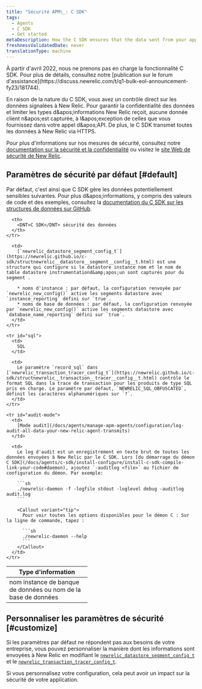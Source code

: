 ```yaml
---
title: "Sécurité APM\_: C SDK"
tags:
  - Agents
  - C SDK
  - Get started
metaDescription: How the C SDK ensures that the data sent from your application to be monitored by New Relic is secure.
freshnessValidatedDate: never
translationType: machine
---
```


<Callout variant="important" title="AVIS DE FIN DE VIE">
  À partir d'avril 2022, nous ne prenons pas en charge la fonctionnalité C SDK. Pour plus de détails, consultez notre [publication sur le forum d'assistance](https://discuss.newrelic.com/t/q1-bulk-eol-announcement-fy23/181744).
</Callout>

En raison de la nature du <DNT>C SDK</DNT>, vous avez un contrôle direct sur les données signalées à New Relic. Pour garantir la confidentialité des données et limiter les types d&amp;apos;informations New Relic reçoit, aucune donnée client n&amp;apos;est capturée, à l&amp;apos;exception de celles que vous fournissez dans votre appel d&amp;apos;API. De plus, le <DNT>C SDK</DNT> transmet toutes les données à New Relic via HTTPS.

Pour plus d'informations sur nos mesures de sécurité, consultez notre [documentation sur la sécurité et la confidentialité](/docs/using-new-relic/new-relic-security/security/security-matters-data-privacy-new-relic) ou visitez le [site Web de sécurité de New Relic](https://newrelic.com/security).

## Paramètres de sécurité par défaut [#default]

Par défaut, c'est ainsi que <DNT>C SDK</DNT> gère les données potentiellement sensibles suivantes. Pour plus d&amp;apos;informations, y compris des valeurs de code et des exemples, consultez la [documentation du C SDK sur les structures de données sur GitHub](https://newrelic.github.io/c-sdk/annotated.html).

<table>
  <thead>
    <tr>
      <th width="200px">
        Type d'information
      </th>

      <th>
        <DNT>C SDK</DNT> sécurité des données
      </th>
    </tr>
  </thead>

  <tbody>
    <tr id="name">
      <td>
        nom instance de banque de données ou nom de la base de données
      </td>

      <td>
        [`newrelic_datastore_segment_config_t`](https://newrelic.github.io/c-sdk/structnewrelic__datastore__segment__config__t.html) est une structure qui configure si le datastore instance nom et le nom de table datastore instrumentationd&amp;apos;un sont capturés pour du segment .

        * noms d'instance : par défaut, la configuration renvoyée par `newrelic_new_config()` active les segments datastore avec `instance_reporting` défini sur `true`.
        * noms de base de données : par défaut, la configuration renvoyée par `newrelic_new_config()` active les segments datastore avec `database_name_reporting` défini sur `true`.
      </td>
    </tr>

    <tr id="sql">
      <td>
        SQL
      </td>

      <td>
        Le paramètre `record_sql` dans [`newrelic_transaction_tracer_config_t`](https://newrelic.github.io/c-sdk/structnewrelic__transaction__tracer__config__t.html) contrôle le format SQL dans la trace de transaction pour les produits de type SQL pris en charge. Le paramètre par défaut, `NEWRELIC_SQL_OBFUSCATED`, définit les caractères alphanumériques sur `?`.
      </td>
    </tr>

    <tr id="audit-mode">
      <td>
        [Mode audit](/docs/agents/manage-apm-agents/configuration/log-audit-all-data-your-new-relic-agent-transmits)
      </td>

      <td>
        Le log d'audit est un enregistrement en texte brut de toutes les données envoyées à New Relic par le C SDK. Lors [du démarrage du démon C SDK](/docs/agents/c-sdk/install-configure/install-c-sdk-compile-link-your-code#daemon), ajoutez `-auditlog <file>` au fichier de configuration du démon. Par exemple:

        ```sh
        ./newrelic-daemon -f -logfile stdout -loglevel debug -auditlog audit.log
        ```

        <Callout variant="tip">
          Pour voir toutes les options disponibles pour le démon C : Sur la ligne de commande, tapez :

          ```sh
          ./newrelic-daemon --help
          ```
        </Callout>
      </td>
    </tr>
  </tbody>
</table>

## Personnaliser les paramètres de sécurité [#customize]

Si les paramètres par défaut ne répondent pas aux besoins de votre entreprise, vous pouvez personnaliser la manière dont les informations sont envoyées à New Relic en modifiant le [`newrelic_datastore_segment_config_t`](https://newrelic.github.io/c-sdk/structnewrelic__datastore__segment__config__t.html) et le [`newrelic_transaction_tracer_config_t`](https://newrelic.github.io/c-sdk/structnewrelic__transaction__tracer__config__t.html).

<Callout variant="caution">
  Si vous personnalisez votre configuration, cela peut avoir un impact sur la sécurité de votre application.
</Callout>